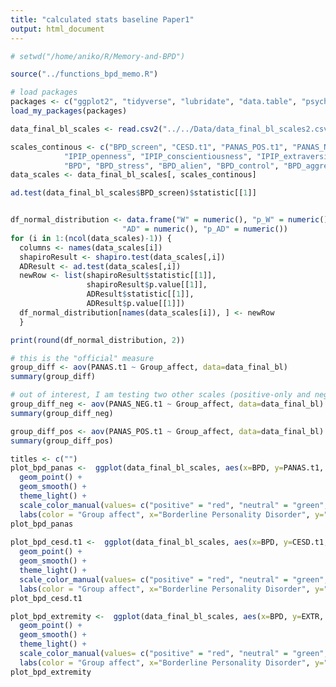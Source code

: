 ```yaml
---
title: "calculated stats baseline Paper1"
output: html_document
---
```


```r
# setwd("/home/aniko/R/Memory-and-BPD")

source("../functions_bpd_memo.R")

# load packages
packages <- c("ggplot2", "tidyverse", "lubridate", "data.table", "psych", "nortest")
load_my_packages(packages)

```

```r
data_final_bl_scales <- read.csv2("../../Data/data_final_bl_scales2.csv")

```

```r
scales_continous <- c("BPD_screen", "CESD.t1", "PANAS_POS.t1", "PANAS_NEG.t1", "PANAS.t1", 
            "IPIP_openness", "IPIP_conscientiousness", "IPIP_extraversion", "IPIP_agreeableness", "IPIP_neuroticism", 
            "BPD", "BPD_stress", "BPD_alien", "BPD_control", "BPD_aggression", "BPD_abs1", "BPD_abs2")
data_scales <- data_final_bl_scales[, scales_continous]

ad.test(data_final_bl_scales$BPD_screen)$statistic[[1]]


df_normal_distribution <- data.frame("W" = numeric(), "p_W" = numeric(), 
                         "AD" = numeric(), "p_AD" = numeric())
for (i in 1:(ncol(data_scales)-1)) {
  columns <- names(data_scales[i])
  shapiroResult <- shapiro.test(data_scales[,i])
  ADResult <- ad.test(data_scales[,i])
  newRow <- list(shapiroResult$statistic[[1]], 
                 shapiroResult$p.value[[1]], 
                 ADResult$statistic[[1]], 
                 ADResult$p.value[[1]])
  df_normal_distribution[names(data_scales[i]), ] <- newRow
  }

print(round(df_normal_distribution, 2))

```


```r
# this is the "official" measure
group_diff <- aov(PANAS.t1 ~ Group_affect, data=data_final_bl)
summary(group_diff)

# out of interest, I am testing two other scales (positive-only and negative-only)
group_diff_neg <- aov(PANAS_NEG.t1 ~ Group_affect, data=data_final_bl)
summary(group_diff_neg)

group_diff_pos <- aov(PANAS_POS.t1 ~ Group_affect, data=data_final_bl)
summary(group_diff_pos)

```
```r
titles <- c("")
plot_bpd_panas <-  ggplot(data_final_bl_scales, aes(x=BPD, y=PANAS.t1, color=Group_affect)) +
  geom_point() + 
  geom_smooth() +
  theme_light() +
  scale_color_manual(values= c("positive" = "red", "neutral" = "green", "negative" = "blue")) + 
  labs(color = "Group affect", x="Borderline Personality Disorder", y="Affect (PANAS)")
plot_bpd_panas
  
plot_bpd_cesd.t1 <-  ggplot(data_final_bl_scales, aes(x=BPD, y=CESD.t1, color=Group_affect)) +
  geom_point() + 
  geom_smooth() +
  theme_light() +
  scale_color_manual(values= c("positive" = "red", "neutral" = "green", "negative" = "blue")) + 
  labs(color = "Group affect", x="Borderline Personality Disorder", y="Mood (PANAS)")
plot_bpd_cesd.t1

plot_bpd_extremity <-  ggplot(data_final_bl_scales, aes(x=BPD, y=EXTR, color=Group_affect)) +
  geom_point() + 
  geom_smooth() +
  theme_light() +
  scale_color_manual(values= c("positive" = "red", "neutral" = "green", "negative" = "blue")) + 
  labs(color = "Group affect", x="Borderline Personality Disorder", y="Extremity of Response")
plot_bpd_extremity  



```


